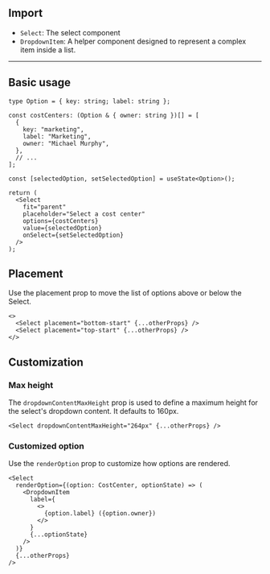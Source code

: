 
## Import

- `Select`: The select component
- `DropdownItem`: A helper component designed to represent a complex item inside a list.

---

## Basic usage

<Preview>
  <DemoSelect />
</Preview>

```tsx
type Option = { key: string; label: string };

const costCenters: (Option & { owner: string })[] = [
  {
    key: "marketing",
    label: "Marketing",
    owner: "Michael Murphy",
  },
  // ...
];

const [selectedOption, setSelectedOption] = useState<Option>();

return (
  <Select
    fit="parent"
    placeholder="Select a cost center"
    options={costCenters}
    value={selectedOption}
    onSelect={setSelectedOption}
  />
);
```

## Placement

Use the placement prop to move the list of options above or below the Select.

<Preview>
  <DemoSelect placement="bottom-start" placeholder="bottom-start placement" />
  <DemoSelect placement="top-start" placeholder="top-start placement" />
</Preview>

```tsx
<>
  <Select placement="bottom-start" {...otherProps} />
  <Select placement="top-start" {...otherProps} />
</>
```

## Customization

### Max height

The `dropdownContentMaxHeight` prop is used to define a maximum height for the select's dropdown content. It defaults to 160px.

<Preview>
  <DemoSelect withMaxHeight />
</Preview>

```tsx
<Select dropdownContentMaxHeight="264px" {...otherProps} />
```

### Customized option

Use the `renderOption` prop to customize how options are rendered.

<Preview>
  <DemoSelect withRenderOption />
</Preview>

```tsx
<Select
  renderOption={(option: CostCenter, optionState) => (
    <DropdownItem
      label={
        <>
          {option.label} ({option.owner})
        </>
      }
      {...optionState}
    />
  )}
  {...otherProps}
/>
```
